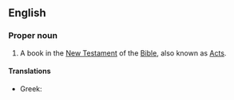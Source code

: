 ==English==
{{book of the Bible|Acts of the Apostles}}
===Proper noun===
{{en-proper noun}}
# A book in the [[New Testament]] of the [[Bible]], also known as [[Acts]].

====Translations====
{{trans-top|the name of the book of Acts in the Bible}}
*Greek: {{t|el|sc=Grek|Πράξεις των Αποστόλων|f|tr=Práxeis ton Apostólon}} {{p}}
{{trans-mid}}
{{trans-bottom}}
